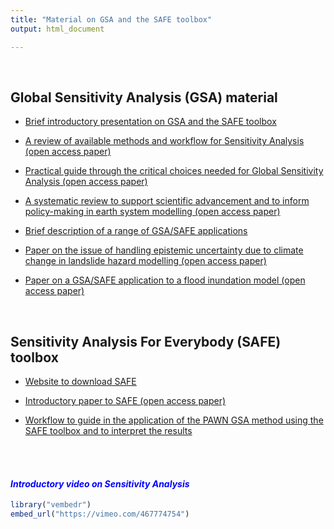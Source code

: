 ```yaml
---
title: "Material on GSA and the SAFE toolbox"
output: html_document

---
```


<br> 

## Global Sensitivity Analysis (GSA) material

 - <a href="Noacco_GSA_SAFE_intro_25_09_2020.pdf#" class="download" title="Download GSA and SAFE intro">Brief introductory presentation on GSA and the SAFE toolbox</a>		

 - [A review of available methods and workflow for Sensitivity Analysis (open access paper)](https://www.sciencedirect.com/science/article/pii/S1364815216300287)
 
 - [Practical guide through the critical choices needed for Global Sensitivity Analysis (open access paper)](https://doi.org/10.1016/j.mex.2019.09.033)
 
 - [A systematic review to support scientific advancement and to inform policy-making in earth system modelling (open access paper)](https://research-information.bris.ac.uk/ws/portalfiles/portal/189945689/Wagener_Pianosi_ESR_11.pdf)

 - <a href="GSA_Case_Studies.pdf#" class="download" title="Download examples of GSA-SAFE as PDF">Brief description of a range of GSA/SAFE applications</a>	
 
 - [Paper on the issue of handling epistemic uncertainty due to climate change in landslide hazard modelling (open access paper)](https://www.nat-hazards-earth-syst-sci.net/17/225/2017/nhess-17-225-2017-discussion.html)
 
 - [Paper on a GSA/SAFE application to a flood inundation model (open access paper)](https://agupubs.onlinelibrary.wiley.com/doi/abs/10.1002/2015WR018198)
 

<br>  
 
## Sensitivity Analysis For Everybody (SAFE) toolbox
 
 - [Website to download SAFE](https://www.safetoolbox.info/)

- [Introductory paper to SAFE (open access paper)](https://www.sciencedirect.com/science/article/pii/S1364815215001188)

- <a href="workflow_PAWN_ishigami_homma_to_share.html#" class="download" title="PAWN_IshigamiHomma">Workflow to guide in the application of the PAWN GSA method using the SAFE toolbox and to interpret the results</a>


<br> <br>

#### <span style="color:blue"> **_Introductory video on Sensitivity Analysis_**

```r
library("vembedr")
embed_url("https://vimeo.com/467774754")
```







